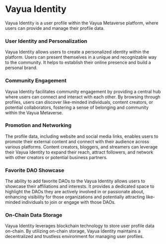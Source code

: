 # Vayua Identity

Vayua Identity is a user profile within the Vayua Metaverse platform, where users can provide and manage their profile data.

### **User Identity and Personalization**

Vayua Identity allows users to create a personalized identity within the platform. Users can present themselves in a unique and recognizable way to the community. It helps to establish their online presence and build a personal brand.

### **Community Engagement**

Vayua Identity facilitates community engagement by providing a central hub where users can connect and interact with each other. By browsing through profiles, users can discover like-minded individuals, content creators, or potential collaborators, fostering a sense of belonging and community within the Vayua Metaverse.

### **Promotion and Networking**

The profile data, including website and social media links, enables users to promote their external content and connect with their audience across various platforms. Content creators, bloggers, and streamers can leverage their Vayua Identity to expand their reach, attract followers, and network with other creators or potential business partners.

### **Favorite DAO Showcase**

The ability to add favorite DAOs to the Vayua Identity allows users to showcase their affiliations and interests. It provides a dedicated space to highlight the DAOs they are actively involved in or passionate about, enhancing visibility for those organizations and potentially attracting like-minded individuals to join or engage with those DAOs.

### **On-Chain Data Storage**

Vayua Identity leverages blockchain technology to store user profile data on-chain. By utilizing on-chain storage, Vayua Identity maintains a decentralized and trustless environment for managing user profiles.
